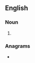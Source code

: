 {{also|Sykes}}
==English==

===Noun===
{{head|en|noun plural form}}

# {{plural of|syke|lang=en}}

===Anagrams===
* {{anagrams|en|skyes|yesks}}